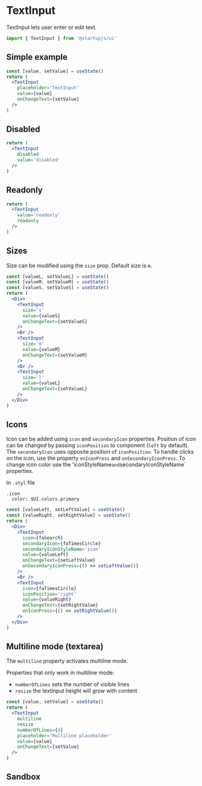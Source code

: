 
# TextInput

TextInput lets user enter or edit text.

```jsx
import { TextInput } from '@startupjs/ui'
```

## Simple example

```jsx example
const [value, setValue] = useState()
return (
  <TextInput
    placeholder='TextInput'
    value={value}
    onChangeText={setValue}
  />
)
```

## Disabled

```jsx example
return (
  <TextInput
    disabled
    value='disabled'
  />
)
```

## Readonly

```jsx example
return (
  <TextInput
    value='readonly'
    readonly
  />
)
```

## Sizes

Size can be modified using the `size` prop. Default size is `m`.

```jsx example
const [valueL, setValueL] = useState()
const [valueM, setValueM] = useState()
const [valueS, setValueS] = useState()
return (
  <Div>
    <TextInput
      size='s'
      value={valueS}
      onChangeText={setValueS}
    />
    <Br />
    <TextInput
      size='m'
      value={valueM}
      onChangeText={setValueM}
    />
    <Br />
    <TextInput
      size='l'
      value={valueL}
      onChangeText={setValueL}
    />
  </Div>
)
```

## Icons

Icon can be added using `icon` and `secondaryIcon` properties. Position of icon can be changed by passing `iconPosition` to component (`left` by default). The `secondaryIcon` uses opposite position of `iconPosition`. To handle clicks on the icon, use the property `onIconPress` and `onSecondaryIconPress`. To change icon color use the ʻiconStyleName` and `secondaryIconStyleName` properties.

In `.styl` file
```stylus
.icon
  color: $UI.colors.primary
```

```jsx example
const [valueLeft, setLeftValue] = useState()
const [valueRight, setRightValue] = useState()
return (
  <Div>
    <TextInput
      icon={faSearch}
      secondaryIcon={faTimesCircle}
      secondaryIconStyleName='icon'
      value={valueLeft}
      onChangeText={setLeftValue}
      onSecondaryIconPress={() => setLeftValue()}
    />
    <Br />
    <TextInput
      icon={faTimesCircle}
      iconPosition='right'
      value={valueRight}
      onChangeText={setRightValue}
      onIconPress={() => setRightValue()}
    />
  </Div>
)
```

## Multiline mode (textarea)

The `multiline` property activates multiline mode.

Properties that only work in multiline mode:
- `numberOfLines` sets the number of visible lines
- `resize` the textinput height will grow with content

```jsx example
const [value, setValue] = useState()
return (
  <TextInput
    multiline
    resize
    numberOfLines={4}
    placeholder='Multiline placeholder'
    value={value}
    onChangeText={setValue}
  />
)
```

## Sandbox

<Sandbox Component={TextInput} />
